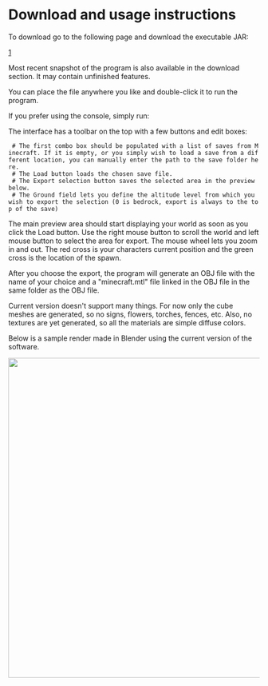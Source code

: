 =Download and usage instructions=

To download go to the following page and download the executable JAR:

[http://code.google.com/p/j-mc-2-obj/downloads/detail?name=jMc2Obj.jar]

Most recent snapshot of the program is also available in the download section. It may contain unfinished features.

You can place the file anywhere you like and double-click it to run the program.

If you prefer using the console, simply run: {{{java -jar jMc2Obj.jar}}}

The interface has a toolbar on the top with a few buttons and edit boxes:
  # The first combo box should be populated with a list of saves from Minecraft. If it is empty, or you simply wish to load a save from a different location, you can manually enter the path to the save folder here.
  # The Load button loads the chosen save file.
  # The Export selection button saves the selected area in the preview below.
  # The Ground field lets you define the altitude level from which you wish to export the selection (0 is bedrock, export is always to the top of the save)

The main preview area should start displaying your world as soon as you click the Load button. Use the right mouse button to scroll the world and left mouse button to select the area for export. The mouse wheel lets you zoom in and out. The red cross is your characters current position and the green cross is the location of the spawn.

After you choose the export, the program will generate an OBJ file with the name of your choice and a "minecraft.mtl" file linked in the OBJ file in the same folder as the OBJ file.

Current version doesn't support many things. For now only the cube meshes are generated, so no signs, flowers, torches, fences, etc. Also, no textures are yet generated, so all the materials are simple diffuse colors.

Below is a sample render made in Blender using the current version of the software.

<a href="http://imgur.com/oBzkV"><img src="http://i.imgur.com/oBzkV.png" alt="" width=640 /></a>